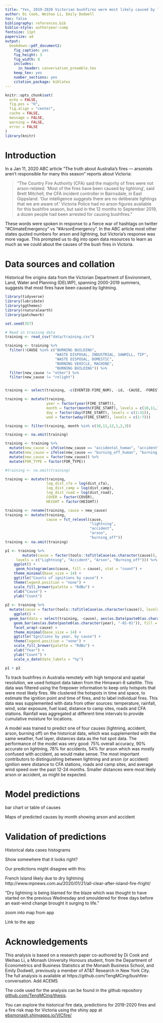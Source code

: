 ```yaml
---
title: "Yes, 2019-2020 Victorian bushfires were most likely caused by lightning but there's more to be learned from open data"
author: Di Cook, Weihao Li, Emily Dodwell
toc: false
bibliography: references.bib
biblio-style: authoryear-comp
fontsize: 11pt
papersize: a4
output:
  bookdown::pdf_document2:
    fig_caption: yes
    fig_height: 3
    fig_width: 8
    includes:
      in_header: conversation_preamble.tex
    keep_tex: yes
    number_sections: yes
    citation_package: biblatex
---
```


```r
knitr::opts_chunk$set(
  echo = FALSE,
  fig.pos = "H",
  fig.align = "center",
  cache = FALSE,
  message = FALSE,
  warning = FALSE,
  error = FALSE
)
library(knitr)
```

# Introduction {#intro}

<!-- The 2019-2020 Australia bushfires, compared with other major bushfires in history, had a more devastating impact on the environment and properties. According to a report by Lisa Richards, Nigel Brew and Smith (2020), published by the Parliament of Australia, 3094 houses were destroyed and over 17M hectares of land burned. These two figures are the highest in history. 

Discussion about the cause of this crisis became a focal point on social media at the very beginning of the bushfire season. A group of people argued that climate change had a major impact on the catastrophic and unprecedented bushfires. One of the hashtags they used on twitter to convey their beliefs and promote action on climate change was #ClimateEmergency (Graham and Keller, 2020). Climate Council, which was one of the biggest climate organizations in Australia and was made up of climate scientists and experts, claimed that climate change not only worsened the bushfire season but also increased our cost of fighting fires (Climate Council, 2019). Meanwhile, in the first few weeks of 2020, another group of people brought a completely different argument onto the table. They claimed the cause of this bushfire season was not climate change, but arson. Besides, they attempted to replace the #ClimateEmergency hashtag with the #ArsonEmergency hashtag (Graham and Keller, 2020). Although police (Knaus, 2020) contradicted this controversial claim immediately, the spread didn’t slow down at all. A research did by Dr Timothy Graham and Dr Tobias R. Keller (2020) from the Queensland University of Technology assessed around 300 twitter accounts driving the #ArsonEmergency hashtag and found that a third of the accounts were suspicious with automated and inauthentic behaviour. They believed that the accounts were very likely ran by disinformation campaigns.

By far, we have limited information on the cause of this catastrophic hazard in 2019-2020 (2019-20 Australian bushfires-frequently asked
questions: a quick guide.). Bushfire investigation usually takes time and the result is not guaranteed. According to the research by Beale and Jones (2011), the cause was only known for 58.9% of fires in history. Among the known cases, about 13% were due to deliberate ignitions, 35% by accidents and 6% by natural, such as lightning. -->

In a Jan 11, 2020 ABC article "The truth about Australia's fires — arsonists aren't responsible for many this season" reports about Victoria:

> "The Country Fire Authority (CFA) said the majority of fires were not arson-related. 'Most of the fires have been caused by lightning', said Brett Mitchell, the CFA incident controller in Bairnsdale, in East Gippsland. 'Our intelligence suggests there are no deliberate lightings that we are aware of.' Victoria Police had no arson figures available for this bushfire season, but said in the 12 months to September 2019, a dozen people had been arrested for causing bushfires."

These words were spoken in response to a fierce war of hashtags on twitter "#ClimateEmergency" vs "#ArsonEmergency". In the ABC article most other states quoted numbers for arson and lightning, but Victoria's response was more vague. This prompted us to dig into open data resources to learn as much as we could about the causes of the bush fires in Victoria. 

<!-- We often hear commentary about voting patterns --- people in their 20s without kids are more likely to be left wing, migrants are more conservative, wealthier people tend to favour the conservative parties, and so on. These might be built on myth and stereotypes. There is open data available from each election and from regular national censuses; this data can be used to examine just what are the indicators for voting tendency.

Voting tendencies can change over time. For example, if wealth was a good predictor of conservative voting in the 2001 election, is it still a good predictor in 2019? Australia has changed in many ways over the last two decades. Rising house prices, country-wide improvements in education, an ageing population, and a decline in religious affiliation, are just some of the ways we have changed. At the same time, political power has moved back and forth between the two major parties. How much can we attribute changes in political power to changes in who we are?-->

# Data sources and collation {#data}

Historical fire origins data from the Victorian Department of Environment, Land, Water and Planning (DELWP), spanning 2000-2019 summers, suggests that most fires have been caused by lightning. 

```r
library(tidyverse)
library(lubridate)
library(ggthemes)
library(rnaturalearth)
library(patchwork)

set.seed(357)

# Read in training data
training <- read_csv("data/training.csv")

training <- training %>%
  filter(!CAUSE %in% c("BURNING BUILDING",
                       "WASTE DISPOSAL, INDUSTRIAL, SAWMILL, TIP",
                       "WASTE DISPOSAL, DOMESTIC",
                       "BURNING VEHICLE, MACHINE",
                       "BURNING BUILDING")) %>%
  filter(new_cause != "other") %>%
  filter(new_cause != "relight")


training <- select(training, -c(EVENTID:FIRE_NUM), -id, -CAUSE, -FOREST, -FOR_CODE, -FOR_CAT)

training <- mutate(training,
                   year = factor(year(FIRE_START)),
                   month = factor(month(FIRE_START), levels = c(10,11,12,1,2,3)),
                   day = factor(day(FIRE_START), levels = c(1:31)),
                   wod = factor(wday(FIRE_START), levels = c(1:7)))

training <- filter(training, month %in% c(10,11,12,1,2,3))

training <- na.omit(training)

training <- training %>% 
  mutate(new_cause = ifelse(new_cause == "accidental_human", "accident", new_cause)) %>%
  mutate(new_cause = ifelse(new_cause == "burning_off_human", "burning_off", new_cause)) %>%
  mutate(new_cause = factor(new_cause)) %>%
  mutate(FOR_TYPE = factor(FOR_TYPE))

#training <- na.omit(training)

training <- mutate(training,
                   log_dist_cfa = log(dist_cfa),
                   log_dist_camp = log(dist_camp),
                   log_dist_road = log(dist_road),
                   COVER = factor(COVER),
                   HEIGHT = factor(HEIGHT))

training <- rename(training, cause = new_cause)
training <- mutate(training,
                   cause = fct_relevel(cause,
                                       "lightning",
                                       "accident",
                                       "arson",
                                       "burning_off"))
training <- na.omit(training)

p1 <- training %>%
        mutate(cause = factor(tools::toTitleCase(as.character(cause)), 
     levels = c("Lightning", "Accident", "Arson", "Burning_off"))) %>%
    ggplot() +
     geom_histogram(aes(cause, fill = cause), stat = "count") +
    theme_minimal(base_size = 14) +
    ggtitle("Counts of ignitions by cause") +
    theme(legend.position = "none") +
    scale_fill_brewer(palette = "RdBu") +
    xlab("Cause") +
    ylab("Count") 
  
p2 <- training %>%
  mutate(cause = factor(tools::toTitleCase(as.character(cause)), levels = c("Lightning", "Accident", "Arson", "Burning_off"))) %>%
    ggplot() +
  geom_bar(data = select(training, -cause), aes(as.Date(paste0(as.character(year), "-01-01")))) +
    geom_bar(aes(as.Date(paste0(as.character(year), "-01-01")), fill = cause)) +
    facet_wrap(~cause) +
    theme_minimal(base_size = 14) +
    ggtitle("Ignitions by year, by cause") +
    theme(legend.position = "none") +
    scale_fill_brewer(palette = "RdBu") +
    xlab("Year") +
    ylab("Count") +
    scale_x_date(date_labels = "%y")

p1 + p2  
```

To track bushfires in Australia remotely with high temporal and spatial resolution, we used hotspot data taken from the Himawari-8 satellite. This data was filtered using the firepower information to keep only hotspots that were most likely fires. We clustered the hotspots in time and space, to estimate the ignition point and time of fires, and to label individual fires. This data was supplemented with data from other sources: temperature, rainfall, wind, solar exposure, fuel load, distance to camp sites, roads and CFA stations. Rainfall was aggregated at different time intervals to provide cumulative moisture for locations. 

A model was trained to predict one of four causes (lightning, accident, arson, burning off) on the historical data, which was supplemented with the same weather, fuel layer, distances data as the hot spot data. The performance of the model was very good: 75% overall accuracy, 90% accurate on lightning, 78% for accidents, 54% for arson which was mostly confused with accident, as would make sense. The most important contributors to distinguishing between lightning and arson (or accident) ignition were distance to CFA stations, roads and camp sites, and average wind speed over the past 12-24 months. Smaller distances were most likely arson or accident, as might be expected.

# Model predictions {#models}

bar chart or table of causes

Maps of predicted causes by month showing arson and accident

# Validation of predictions {-}

Historical data cases histograms

Show somewhere that it looks right?

Our predictions might disagree with this:

French Island likely due to dry lightning
http://www.mpnews.com.au/2020/01/21/all-clear-after-island-fire-fright/

"Dry lightning is being blamed for the blaze which was thought to have started on the previous Wednesday and smouldered for three days before an east-wind change brought it surging to life."

zoom into map from app

Link to the app

# Acknowledgements

This analysis is based on a research paper co-authored by Di Cook and  Weihao Li, a Monash University Honours student, from the Department of Econometrics and Business Statistics at the Monash Business School, and Emily Dodwell, previously a member of AT&T Research in New York City. The full analysis is available at https://github.com/TengMCing/bushfire-conversation. Add ACEMS

The code used for the analysis can be found in the github repository [github.com/TengMCing/thesis](https://github.com/TengMCing/thesis).

You can explore the historical fire data, predictions for 2019-2020 fires and a fire risk map for Victoria using the shiny app at [ebsmonash.shinyapps.io/VICfire/](https://ebsmonash.shinyapps.io/VICfire/)
